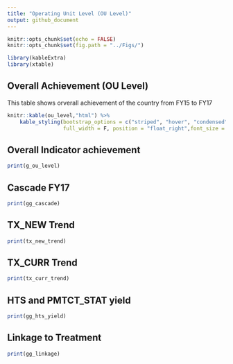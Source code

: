```yaml
---
title: "Operating Unit Level (OU Level)"
output: github_document
---
```


```r
knitr::opts_chunk$set(echo = FALSE)
knitr::opts_chunk$set(fig.path = "../Figs/")
```

```r
library(kableExtra)
library(xtable)

```

## Overall Achievement (OU Level)

This table shows orverall achievement of the country from FY15 to FY17

```r

knitr::kable(ou_level,"html") %>%
    kable_styling(bootstrap_options = c("striped", "hover", "condensed", "responsive"),
                  full_width = F, position = "float_right",font_size = 12)

```


## Overall Indicator achievement

```r

print(g_ou_level)

```



## Cascade FY17

```r

print(gg_cascade)

```



## TX_NEW Trend

```r

print(tx_new_trend)

```



## TX_CURR Trend

```r

print(tx_curr_trend)

```



## HTS and PMTCT_STAT yield

```r

print(gg_hts_yield)

```




## Linkage to Treatment

```r

print(gg_linkage)

```


